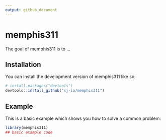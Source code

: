 ```yaml
---
output: github_document
---
```


<!-- README.md is generated from README.Rmd. Please edit that file -->

# memphis311

<!-- badges: start -->
<!-- badges: end -->

The goal of memphis311 is to ...

## Installation

You can install the development version of memphis311 like so:

``` r
# install.packages("devtools")
devtools::install_github("sj-io/memphis311")
```

## Example

This is a basic example which shows you how to solve a common problem:

```r
library(memphis311)
## basic example code
```

